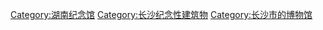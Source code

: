 [[Category:湖南纪念馆|Category:湖南纪念馆]]
[[Category:长沙纪念性建筑物|Category:长沙纪念性建筑物]]
[[Category:长沙市的博物馆|Category:长沙市的博物馆]]